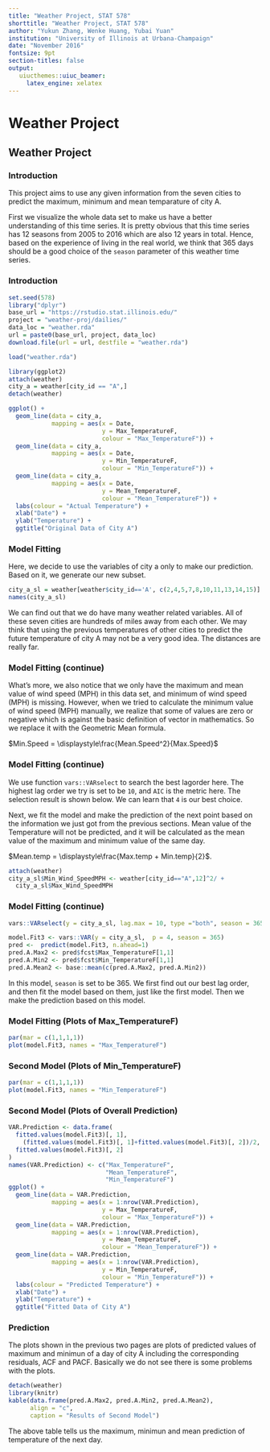 ---
title: "Weather Project, STAT 578"
shorttitle: "Weather Project, STAT 578"
author: "Yukun Zhang, Wenke Huang, Yubai Yuan"
institution: "University of Illinois at Urbana-Champaign"
date: "November 2016"
fontsize: 9pt
section-titles: false
output: 
   uiucthemes::uiuc_beamer:
     latex_engine: xelatex
---

# Weather Project
## Weather Project
### Introduction

This project aims to use any given information from the seven cities to predict the maximum, minimum and mean temparature of city A.

First we visualize the whole data set to make us have a better understanding of this time series. It is pretty obvious that this time series has 12 seasons from 2005 to 2016 which are also 12 years in total. Hence, based on the experience of living in the real world, we think that 365 days should be a good choice of the `season` parameter of this weather time series.

### Introduction

\scriptsize
```{r, echo=FALSE, message=FALSE, warning=FALSE}
set.seed(578)
library("dplyr")
base_url = "https://rstudio.stat.illinois.edu/"
project = "weather-proj/dailies/"
data_loc = "weather.rda"
url = paste0(base_url, project, data_loc)
download.file(url = url, destfile = "weather.rda")

load("weather.rda")

library(ggplot2)
attach(weather)
city_a = weather[city_id == "A",]
detach(weather)

ggplot() +
  geom_line(data = city_a,
            mapping = aes(x = Date,
                          y = Max_TemperatureF,
                          colour = "Max_TemperatureF")) +
  geom_line(data = city_a,
            mapping = aes(x = Date,
                          y = Min_TemperatureF,
                          colour = "Min_TemperatureF")) +
  geom_line(data = city_a,
            mapping = aes(x = Date, 
                          y = Mean_TemperatureF,
                          colour = "Mean_TemperatureF")) +
  labs(colour = "Actual Temperature") +
  xlab("Date") +
  ylab("Temperature") +
  ggtitle("Original Data of City A")
```

\normalsize

### Model Fitting

Here, we decide to use the variables of city a only to make our prediction. Based on it, we generate our new subset.

\scriptsize
```{r, message=FALSE, warning=FALSE, echo=FALSE}
city_a_sl = weather[weather$city_id=='A', c(2,4,5,7,8,10,11,13,14,15)]
names(city_a_sl)
```

\normalsize

We can find out that we do have many weather related variables. All of these seven cities are hundreds of miles away from each other. We may think that using the previous temperatures of other cities to predict the future temperature of city A may not be a very good idea. The distances are really far.

### Model Fitting (continue)

What's more, we also notice that we only have the maximum and mean value of wind speed (MPH) in this data set, and minimum of wind speed (MPH) is missing. However, when we tried to calculate the minimum value of wind speed (MPH) manually, we realize that some of values are zero or negative which is against the basic definition of vector in mathematics. So we replace it with the Geometric Mean formula.

$Min.Speed = \displaystyle\frac{Mean.Speed^2}{Max.Speed}$

### Model Fitting (continue)

We use function `vars::VARselect` to search the best lagorder here. The highest lag order we try is set to be `10`, and `AIC` is the metric here. The selection result is shown below. We can learn that `4` is our best choice.

Next, we fit the model and make the prediction of the next point based on the information we just got from the previous sections. Mean value of the Temperature will not be predicted, and it will be calculated as the mean value of the maximum and minimum value of the same day.

$Mean.temp = \displaystyle\frac{Max.temp + Min.temp}{2}$.

\scriptsize
```{r, message=FALSE, warning=FALSE, echo=FALSE}
attach(weather)
city_a_sl$Min_Wind_SpeedMPH <- weather[city_id=="A",12]^2/ +
  city_a_sl$Max_Wind_SpeedMPH
```

\normalsize

### Model Fitting (continue)

\scriptsize
```{r, message=FALSE, warning=FALSE, cache=TRUE}
vars::VARselect(y = city_a_sl, lag.max = 10, type ="both", season = 365)$selection
```

\normalsize

\scriptsize
```{r, message=FALSE, warning=FALSE}
model.Fit3 <- vars::VAR(y = city_a_sl,  p = 4, season = 365)
pred <-  predict(model.Fit3, n.ahead=1)
pred.A.Max2 <- pred$fcst$Max_TemperatureF[1,1]
pred.A.Min2 <- pred$fcst$Min_TemperatureF[1,1]
pred.A.Mean2 <- base::mean(c(pred.A.Max2, pred.A.Min2))
```

\normalsize

In this model, `season` is set to be 365. We first find out our best lag order, and then fit the model based on them, just like the first model. Then we make the prediction based on this model.

### Model Fitting (Plots of Max_TemperatureF)

\scriptsize
```{r, echo=FALSE, warning=FALSE, message=FALSE, error=FALSE}
par(mar = c(1,1,1,1))
plot(model.Fit3, names = "Max_TemperatureF")
```

\normalsize

### Second Model (Plots of Min_TemperatureF)

\scriptsize
```{r, echo=FALSE, warning=FALSE, message=FALSE, error=FALSE}
par(mar = c(1,1,1,1))
plot(model.Fit3, names = "Min_TemperatureF")
```

\normalsize

### Second Model (Plots of Overall Prediction)

\scriptsize
```{r, echo=FALSE, warning=FALSE, message=FALSE, error=FALSE}
VAR.Prediction <- data.frame(
  fitted.values(model.Fit3)[, 1],
    (fitted.values(model.Fit3)[, 1]+fitted.values(model.Fit3)[, 2])/2,
  fitted.values(model.Fit3)[, 2]
)
names(VAR.Prediction) <- c("Max_TemperatureF",
                           "Mean_TemperatureF",
                           "Min_TemperatureF")
ggplot() +
  geom_line(data = VAR.Prediction,
            mapping = aes(x = 1:nrow(VAR.Prediction),
                          y = Max_TemperatureF,
                          colour = "Max_TemperatureF")) +
  geom_line(data = VAR.Prediction,
            mapping = aes(x = 1:nrow(VAR.Prediction),
                          y = Mean_TemperatureF,
                          colour = "Mean_TemperatureF")) +
  geom_line(data = VAR.Prediction,
            mapping = aes(x = 1:nrow(VAR.Prediction),
                          y = Min_TemperatureF,
                          colour = "Min_TemperatureF")) +
  labs(colour = "Predicted Temperature") +
  xlab("Date") +
  ylab("Temperature") +
  ggtitle("Fitted Data of City A")
```

\normalsize

### Prediction

The plots shown in the previous two pages are plots of predicted values of maximum and minimun of a day of city A including the corresponding residuals, ACF and PACF. Basically we do not see there is some problems with the plots.

\scriptsize
```{r, echo=FALSE, message=FALSE, warning=FALSE}
detach(weather)
library(knitr)
kable(data.frame(pred.A.Max2, pred.A.Min2, pred.A.Mean2),
      align = "c",
      caption = "Results of Second Model")
```

\normalsize

The above table tells us the maximum, minimun and mean prediction of temperature of the next day.
